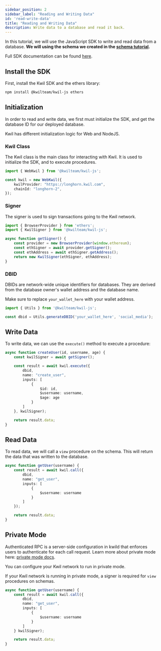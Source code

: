 ```yaml
---
sidebar_position: 2
sidebar_label: "Reading and Writing Data"
id: 'read-write-data'
title: "Reading and Writing Data"
description: Write data to a database and read it back.
---
```


In this tutorial, we will use the JavaScript SDK to write and read data from a database.
**We will using the schema we created in the [schema tutorial](create-a-database).**

Full SDK documentation can be found [here](../sdks/js-ts/overview).

## Install the SDK

First, install the Kwil SDK and the ethers library:

```bash
npm install @kwilteam/kwil-js ethers
```

## Initialization

In order to read and write data, we first must initialize the SDK, and get the database ID for our deployed database.

Kwil has different initialization logic for Web and NodeJS.

### Kwil Class

The Kwil class is the main class for interacting with Kwil. It is used to initialize the SDK, and to execute procedures.

```typescript
import { WebKwil } from '@kwilteam/kwil-js';

const kwil = new WebKwil({
    kwilProvider: "https://longhorn.kwil.com",
    chainId: "longhorn-2",
});
```

### Signer

The signer is used to sign transactions going to the Kwil network.

```typescript
import { BrowserProvider } from 'ethers';
import { KwilSigner } from '@kwilteam/kwil-js';

async function getSigner() {
    const provider = new BrowserProvider(window.ethereum);
    const ethSigner = await provider.getSigner();
    const ethAddress = await ethSigner.getAddress();
    return new KwilSigner(ethSigner, ethAddress);
}
```

### DBID

DBIDs are network-wide unique identifiers for databases.  They are derived from the database owner's wallet address and the database name.

Make sure to replace `your_wallet_here` with your wallet address.

```typescript
import { Utils } from '@kwilteam/kwil-js';

const dbid = Utils.generateDBID('your_wallet_here', 'social_media');
```

## Write Data

To write data, we can use the `execute()` method to execute a procedure:

```typescript
async function createUser(id, username, age) {
    const kwilSigner = await getSigner();

    const result = await kwil.execute({
        dbid,
        name: "create_user",
        inputs: [
            {
                $id: id,
                $username: username,
                $age: age
            }
        ]
    }, kwilSigner);

    return result.data;
}
```

## Read Data

To read data, we will call a `view` procedure on the schema.  This will return the data that was written to the database.

```typescript
async function getUser(username) {
    const result = await kwil.call({
        dbid,
        name: "get_user",
        inputs: [
            {
                $username: username
            }
        ]
    });

    return result.data;
}
```

## Private Mode

Authenticated RPC is a server-side configuration in kwild that enforces users to authenticate for each call request. Learn more about private mode here: [private mode docs](/docs/node/private-networks).

You can configure your Kwil network to run in private mode.

If your Kwil network is running in private mode, a signer is required for `view` procedures on schemas.

```typescript
async function getUser(username) {
    const result = await kwil.call({
        dbid,
        name: "get_user",
        inputs: [
            {
                $username: username
            }
        ]
    } kwilSigner);

    return result.data;
}
```